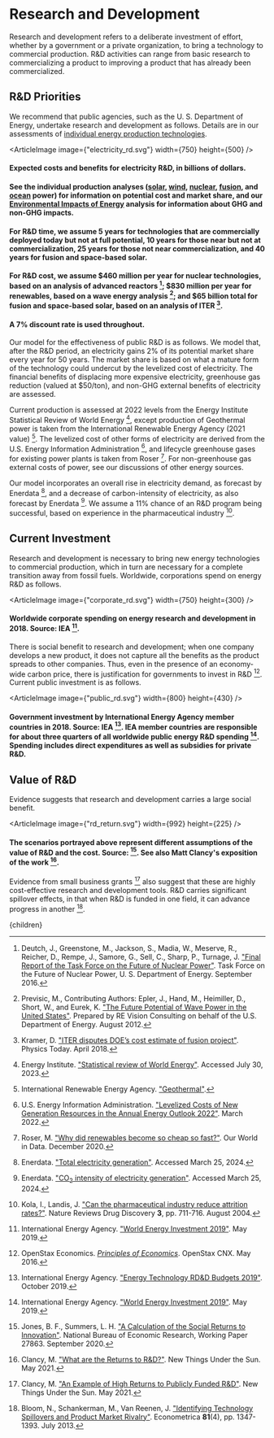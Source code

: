 



# Research and Development
Research and development refers to a deliberate investment of effort, whether by a government or a private organization, to bring a technology to commercial production. R&D activities can range from basic research to commercializing a product to improving a product that has already been commercialized.

## R&D Priorities
We recommend that public agencies, such as the U. S. Department of Energy, undertake research and development as follows. Details are in our assessments of [individual energy production technologies](/energy/energy_production).

<ArticleImage image={"electricity_rd.svg"} width={750} height={500} />
#### Expected costs and benefits for electricity R&D, in billions of dollars.

#### See the individual production analyses ([solar](/energy/energy_production/solar), [wind](/energy/energy_production/wind), [nuclear](/energy/energy_production/nuclear), [fusion](/energy/energy_production/fusion), and [ocean](/energy/energy_production/mhk) power) for information on potential cost and market share, and our [Environmental Impacts of Energy](/energy/energy_production/energy_env) analysis for information about GHG and non-GHG impacts.

#### For R&D time, we assume 5 years for technologies that are commercially deployed today but not at full potential, 10 years for those near but not at commercialization, 25 years for those not near commercialization, and 40 years for fusion and space-based solar.

#### For R&D cost, we assume $460 million per year for nuclear technologies, based on an analysis of advanced reactors [^4]; $830 million per year for renewables, based on a wave energy analysis [^10]; and $65 billion total for fusion and space-based solar, based on an analysis of ITER [^8].

#### A 7% discount rate is used throughout.

Our model for the effectiveness of public R&D is as follows. We model that, after the R&D period, an electricity gains 2% of its potential market share every year for 50 years. The market share is based on what a mature form of the technology could undercut by the levelized cost of electricity. The financial benefits of displacing more expensive electricity, greenhouse gas reduction (valued at $50/ton), and non-GHG external benefits of electricity are assessed.

Current production is assessed at 2022 levels from the Energy Institute Statistical Review of World Energy [^r2], except production of Geothermal power is taken from the International Renewable Energy Agency (2021 value) [^r7]. The levelized cost of other forms of electricity are derived from the U.S. Energy Information Administration [^r4], and lifecycle greenhouse gases for existing power plants is taken from Roser [^r5]. For non-greenhouse gas external costs of power, see our discussions of other energy sources.

Our model incorporates an overall rise in electricity demand, as forecast by Enerdata [^r8], and a decrease of carbon-intensity of electricity, as also forecast by Enerdata [^r9]. We assume a 11% chance of an R&D program being successful, based on experience in the pharmaceutical industry [^r6].

<DoeIncreaseRndSolution />




## Current Investment
Research and development is necessary to bring new energy technologies to commercial production, which in turn are necessary for a complete transition away from fossil fuels. Worldwide, corporations spend on energy R&D as follows.

<ArticleImage image={"corporate_rd.svg"} width={750} height={300} />
#### Worldwide corporate spending on energy research and development in 2018. Source: IEA [^6].

There is social benefit to research and development; when one company develops a new product, it does not capture all the benefits as the product spreads to other companies. Thus, even in the presence of an economy-wide carbon price, there is justification for governments to invest in R&D [^9]. Current public investment is as follows.

<ArticleImage image={"public_rd.svg"} width={800} height={430} />
#### Government investment by International Energy Agency member countries in 2018. Source: IEA [^5]. IEA member countries are responsible for about three quarters of all worldwide public energy R&D spending [^6]. Spending includes direct expenditures as well as subsidies for private R&D.

## Value of R&D
Evidence suggests that research and development carries a large social benefit.

<ArticleImage image={"rd_return.svg"} width={992} height={225} />
#### The scenarios portrayed above represent different assumptions of the value of R&D and the cost. Source: [^7]. See also Matt Clancy's exposition of the work [^3].

Evidence from small business grants [^2] also suggest that these are highly cost-effective research and development tools. R&D carries significant spillover effects, in that when R&D is funded in one field, it can advance progress in another [^1].



[^r1]: International Energy Agency. ["World gross electricity production by source, 2019"](https://www.iea.org/data-and-statistics/charts/world-gross-electricity-production-by-source-2019). July 2020.

[^r2]: Energy Institute. ["Statistical review of World Energy"](https://www.energyinst.org/statistical-review/resources-and-data-downloads). Accessed July 30, 2023.

[^r3]: Capuano, L. ["U.S. Energy Information Administration's International Energy Outlook 2020 (IEO2020)"](https://www.eia.gov/outlooks/ieo/pdf/ieo2020.pdf). U.S. Energy Information Administration. October 2020.

[^r4]: U.S. Energy Information Administration. ["Levelized Costs of New Generation Resources in the Annual Energy Outlook 2022"](https://www.eia.gov/outlooks/aeo/pdf/electricity_generation.pdf). March 2022.

[^r5]: Roser, M. ["Why did renewables become so cheap so fast?"](https://ourworldindata.org/cheap-renewables-growth). Our World in Data. December 2020.

[^r6]: Kola, I., Landis, J. ["Can the pharmaceutical industry reduce attrition rates?"](https://www.nature.com/articles/nrd1470). Nature Reviews Drug Discovery <b>3</b>, pp. 711-716. August 2004.

[^r7]: International Renewable Energy Agency. ["Geothermal"](https://www.irena.org/Energy-Transition/Technology/Geothermal-energy).

[^r8]: Enerdata. ["Total electricity generation"](https://eneroutlook.enerdata.net/total-electricity-generation-projections.html). Accessed March 25, 2024.

[^r9]: Enerdata. ["CO<sub>2</sub> intensity of electricity generation"](https://eneroutlook.enerdata.net/forecast-world-co2-intensity-of-electricity-generation.html). Accessed March 25, 2024.

[^1]: Bloom, N., Schankerman, M., Van Reenen, J. ["Identifying Technology Spillovers and Product Market Rivalry"](https://onlinelibrary.wiley.com/doi/abs/10.3982/ECTA9466). Econometrica <b>81</b>(4), pp. 1347-1393. July 2013.

[^2]: Clancy, M. ["An Example of High Returns to Publicly Funded R&D"](https://www.newthingsunderthesun.com/pub/7ew4bbnv/release/6?readingCollection=9f57d356). New Things Under the Sun. May 2021.

[^3]: Clancy, M. ["What are the Returns to R&D?"](https://www.newthingsunderthesun.com/pub/ijugr2h6/release/9). New Things Under the Sun. May 2021.

[^4]: Deutch, J., Greenstone, M., Jackson, S., Madia, W., Meserve, R., Reicher, D., Rempe, J., Samore, G., Sell, C., Sharp, P., Turnage, J. ["Final Report of the Task Force on the Future of Nuclear Power"](https://www.energy.gov/seab/downloads/final-report-task-force-future-nuclear-power). Task Force on the Future of Nuclear Power, U. S. Department of Energy. September 2016.

[^5]: International Energy Agency. ["Energy Technology RD&D Budgets 2019"](https://www.iea.org/reports/energy-technology-rd-and-d-budgets-2019). October 2019.

[^6]: International Energy Agency. ["World Energy Investment 2019"](https://www.iea.org/reports/world-energy-investment-2019). May 2019.

[^7]: Jones, B. F., Summers, L. H. ["A Calculation of the Social Returns to Innovation"](https://www.nber.org/papers/w27863). National Bureau of Economic Research, Working Paper 27863. September 2020.

[^8]: Kramer, D. ["ITER disputes DOE’s cost estimate of fusion project"](https://physicstoday.scitation.org/do/10.1063/PT.6.2.20180416a/full/). Physics Today. April 2018.

[^9]: OpenStax Economics. [*Principles of Economics*](https://opentextbc.ca/principlesofeconomics/). OpenStax CNX. May 2016.

[^10]: Previsic, M., Contributing Authors: Epler, J., Hand, M., Heimiller, D., Short, W., and Eurek, K. ["The Future Potential of Wave Power in the United States"](http://www.re-vision.net/documents/The%20Future%20of%20Wave%20Power%20MP%209-20-12%20V2.pdf). Prepared by RE Vision Consulting on behalf of the U.S. Department of Energy. August 2012.

[^11]: Schuhmacher, A., Gassmann, O., Hinder, M. ["Changing R&D models in research-based pharmaceutical companies"](https://www.ncbi.nlm.nih.gov/pmc/articles/PMC4847363/#:~:text=The%20risks%20of%20pharmaceutical%20R%26D&text=%5B12%5D%20reported%20success%20rates%20of,of%204.1%20%25%20%5B12%5D.). Journal of Translational Medicine <b>14</b>(105), PMID: 27118048. April 2016.

[^12]: Townsend, B., Smith, E. ["U.S. Energy R&D Architecture: Discreet Roles of Major Innovation Institutions"](https://www.ourenergypolicy.org/resources/u-s-energy-rd-architecture-discreet-roles-of-major-innovation-institutions/). American Energy Innovation Council, Bipartisan Policy Center. March 2016.

  <Article 
    focusAreaUrl={focusAreaUrl} 
    hierarchy={hierarchy} 
    site={site}
  >
    {children}
  </Article>